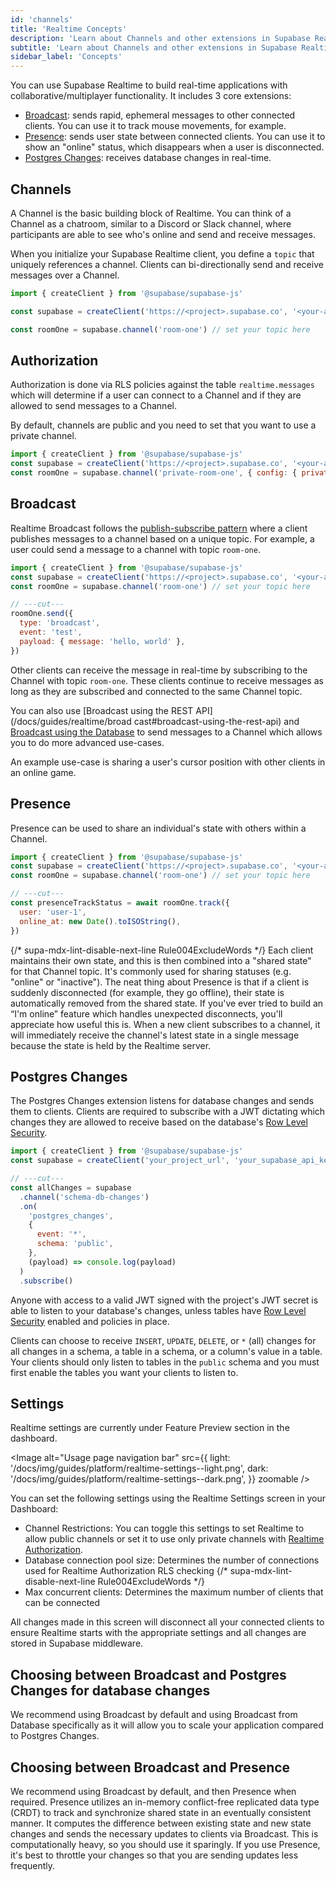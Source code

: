 ```yaml
---
id: 'channels'
title: 'Realtime Concepts'
description: 'Learn about Channels and other extensions in Supabase Realtime'
subtitle: 'Learn about Channels and other extensions in Supabase Realtime'
sidebar_label: 'Concepts'
---
```


You can use Supabase Realtime to build real-time applications with collaborative/multiplayer functionality. It includes 3 core extensions:

- [Broadcast](/docs/guides/realtime/broadcast): sends rapid, ephemeral messages to other connected clients. You can use it to track mouse movements, for example.
- [Presence](/docs/guides/realtime/presence): sends user state between connected clients. You can use it to show an "online" status, which disappears when a user is disconnected.
- [Postgres Changes](/docs/guides/realtime/postgres-changes): receives database changes in real-time.

## Channels

A Channel is the basic building block of Realtime. You can think of a Channel as a chatroom, similar to a Discord or Slack channel, where participants are able to see who's online and send and receive messages.

When you initialize your Supabase Realtime client, you define a `topic` that uniquely references a channel. Clients can bi-directionally send and receive messages over a Channel.

```js
import { createClient } from '@supabase/supabase-js'

const supabase = createClient('https://<project>.supabase.co', '<your-anon-key>')

const roomOne = supabase.channel('room-one') // set your topic here
```

## Authorization

Authorization is done via RLS policies against the table `realtime.messages` which will determine if a user can connect to a Channel and if they are allowed to send messages to a Channel.

By default, channels are public and you need to set that you want to use a private channel.

```js
import { createClient } from '@supabase/supabase-js'
const supabase = createClient('https://<project>.supabase.co', '<your-anon-key>')
const roomOne = supabase.channel('private-room-one', { config: { private: true } })
```

## Broadcast

Realtime Broadcast follows the [publish-subscribe pattern](https://en.wikipedia.org/wiki/Publish%E2%80%93subscribe_pattern) where a client publishes messages to a channel based on a unique topic. For example, a user could send a message to a channel with topic `room-one`.

```js
import { createClient } from '@supabase/supabase-js'
const supabase = createClient('https://<project>.supabase.co', '<your-anon-key>')
const roomOne = supabase.channel('room-one') // set your topic here

// ---cut---
roomOne.send({
  type: 'broadcast',
  event: 'test',
  payload: { message: 'hello, world' },
})
```

Other clients can receive the message in real-time by subscribing to the Channel with topic `room-one`. These clients continue to receive messages as long as they are subscribed and connected to the same Channel topic.

You can also use [Broadcast using the REST API](/docs/guides/realtime/broad cast#broadcast-using-the-rest-api) and [Broadcast using the Database](/docs/guides/realtime/broadcast#broadcast-using-the-database) to send messages to a Channel which allows you to do more advanced use-cases.

An example use-case is sharing a user's cursor position with other clients in an online game.

## Presence

Presence can be used to share an individual's state with others within a Channel.

```js
import { createClient } from '@supabase/supabase-js'
const supabase = createClient('https://<project>.supabase.co', '<your-anon-key>')
const roomOne = supabase.channel('room-one') // set your topic here

// ---cut---
const presenceTrackStatus = await roomOne.track({
  user: 'user-1',
  online_at: new Date().toISOString(),
})
```

{/* supa-mdx-lint-disable-next-line Rule004ExcludeWords */}
Each client maintains their own state, and this is then combined into a "shared state" for that Channel topic. It's commonly used for sharing statuses (e.g. "online" or "inactive"). The neat thing about Presence is that if a client is suddenly disconnected (for example, they go offline), their state is automatically removed from the shared state. If you've ever tried to build an “I'm online” feature which handles unexpected disconnects, you'll appreciate how useful this is.
When a new client subscribes to a channel, it will immediately receive the channel's latest state in a single message because the state is held by the Realtime server.

## Postgres Changes

The Postgres Changes extension listens for database changes and sends them to clients. Clients are required to subscribe with a JWT dictating which changes they are allowed to receive based on the database's [Row Level Security](/docs/guides/database/postgres/row-level-security).

```js
import { createClient } from '@supabase/supabase-js'
const supabase = createClient('your_project_url', 'your_supabase_api_key')

// ---cut---
const allChanges = supabase
  .channel('schema-db-changes')
  .on(
    'postgres_changes',
    {
      event: '*',
      schema: 'public',
    },
    (payload) => console.log(payload)
  )
  .subscribe()
```

Anyone with access to a valid JWT signed with the project's JWT secret is able to listen to your database's changes, unless tables have [Row Level Security](/docs/guides/database/postgres/row-level-security) enabled and policies in place.

Clients can choose to receive `INSERT`, `UPDATE`, `DELETE`, or `*` (all) changes for all changes in a schema, a table in a schema, or a column's value in a table. Your clients should only listen to tables in the `public` schema and you must first enable the tables you want your clients to listen to.

## Settings

<Admonition type="caution">

Realtime settings are currently under Feature Preview section in the dashboard.

</Admonition>

<Image
  alt="Usage page navigation bar"
  src={{
    light: '/docs/img/guides/platform/realtime-settings--light.png',
    dark: '/docs/img/guides/platform/realtime-settings--dark.png',
  }}
  zoomable
/>

You can set the following settings using the Realtime Settings screen in your Dashboard:

- Channel Restrictions: You can toggle this settings to set Realtime to allow public channels or set it to use only private channels with [Realtime Authorization](/docs/content/guides/realtime/authorization).
- Database connection pool size: Determines the number of connections used for Realtime Authorization RLS checking
  {/* supa-mdx-lint-disable-next-line Rule004ExcludeWords */}
- Max concurrent clients: Determines the maximum number of clients that can be connected

All changes made in this screen will disconnect all your connected clients to ensure Realtime starts with the appropriate settings and all changes are stored in Supabase middleware.

## Choosing between Broadcast and Postgres Changes for database changes

We recommend using Broadcast by default and using Broadcast from Database specifically as it will allow you to scale your application compared to Postgres Changes.

## Choosing between Broadcast and Presence

We recommend using Broadcast by default, and then Presence when required. Presence utilizes an in-memory conflict-free replicated data type (CRDT) to track and synchronize shared state in an eventually consistent manner. It computes the difference between existing state and new state changes and sends the necessary updates to clients via Broadcast. This is computationally heavy, so you should use it sparingly. If you use Presence, it's best to throttle your changes so that you are sending updates less frequently.
